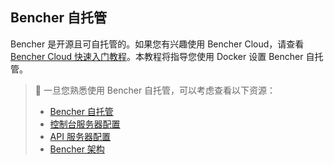 ## Bencher 自托管

Bencher 是开源且可自托管的。如果您有兴趣使用 Bencher Cloud，请查看 [Bencher Cloud 快速入门教程][quick start]。本教程将指导您使用 Docker 设置 Bencher 自托管。

> 🐰 一旦您熟悉使用 Bencher 自托管，可以考虑查看以下资源：
> - [Bencher 自托管][bencher self hosted]
> - [控制台服务器配置][console server config]
> - [API 服务器配置][api server config]
> - [Bencher 架构][bencher architecture]

[quick start]: /zh/docs/tutorial/quick-start/
[bencher self hosted]: /zh/docs/explanation/bencher-self-hosted/
[console server config]: /zh/docs/reference/console-config/
[api server config]: /zh/docs/reference/server-config/
[bencher architecture]: /zh/docs/reference/architecture/
